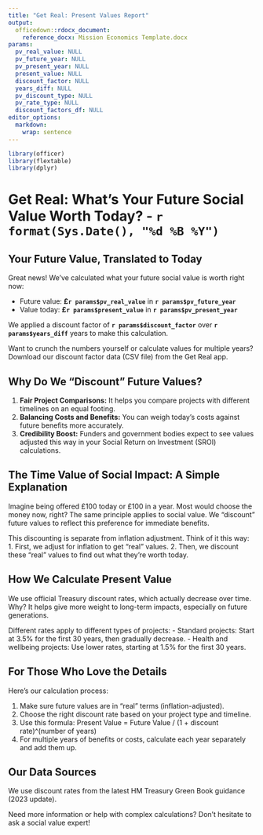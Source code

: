 ```yaml
---
title: "Get Real: Present Values Report"
output: 
  officedown::rdocx_document:
    reference_docx: Mission Economics Template.docx
params:
  pv_real_value: NULL
  pv_future_year: NULL
  pv_present_year: NULL
  present_value: NULL
  discount_factor: NULL
  years_diff: NULL
  pv_discount_type: NULL
  pv_rate_type: NULL
  discount_factors_df: NULL
editor_options: 
  markdown: 
    wrap: sentence
---
```


```r
library(officer)
library(flextable)
library(dplyr)
```
# Get Real: What's Your Future Social Value Worth Today? - `r format(Sys.Date(), "%d %B %Y")`

## Your Future Value, Translated to Today

Great news! We've calculated what your future social value is worth right now:

- Future value: **£`r params$pv_real_value`** in **`r params$pv_future_year`**
- Value today: **£`r params$present_value`** in **`r params$pv_present_year`**

We applied a discount factor of **`r params$discount_factor`** over **`r params$years_diff`** years to make this calculation.

Want to crunch the numbers yourself or calculate values for multiple years? Download our discount factor data (CSV file) from the Get Real app.

## Why Do We "Discount" Future Values?

1. **Fair Project Comparisons:** It helps you compare projects with different timelines on an equal footing.
2. **Balancing Costs and Benefits:** You can weigh today's costs against future benefits more accurately.
3. **Credibility Boost:** Funders and government bodies expect to see values adjusted this way in your Social Return on Investment (SROI) calculations.

## The Time Value of Social Impact: A Simple Explanation

Imagine being offered £100 today or £100 in a year. Most would choose the money now, right? The same principle applies to social value. We "discount" future values to reflect this preference for immediate benefits.

This discounting is separate from inflation adjustment. Think of it this way:
1. First, we adjust for inflation to get "real" values.
2. Then, we discount these "real" values to find out what they're worth today.

## How We Calculate Present Value

We use official Treasury discount rates, which actually decrease over time. Why? It helps give more weight to long-term impacts, especially on future generations.

Different rates apply to different types of projects:
- Standard projects: Start at 3.5% for the first 30 years, then gradually decrease.
- Health and wellbeing projects: Use lower rates, starting at 1.5% for the first 30 years.

## For Those Who Love the Details

Here's our calculation process:

1. Make sure future values are in "real" terms (inflation-adjusted).
2. Choose the right discount rate based on your project type and timeline.
3. Use this formula: Present Value = Future Value / (1 + discount rate)^(number of years)
4. For multiple years of benefits or costs, calculate each year separately and add them up.

## Our Data Sources

We use discount rates from the latest HM Treasury Green Book guidance (2023 update).

Need more information or help with complex calculations? Don't hesitate to ask a social value expert!
